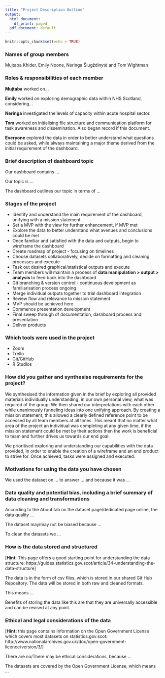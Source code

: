 ```yaml
---
title: "Project Description Outline"
output:
  html_document:
    df_print: paged 
  pdf_document: default
---
```


```r
knitr::opts_chunk$set(echo = TRUE)
```

### Names of group members

Mujtaba Khider, Emily Noone, Neringa Šiugždinytė and Tom Wightman

### Roles & responsibilities of each member

**Mujtaba** worked on...

**Emily** worked on exploring demographic data within NHS Scotland, considering...

**Neringa** investigated the levels of capacity within acute hospital sector.

**Tom** worked on initialising file structure and communication platform for task awareness and dissemination. Also began record if this document. 

**Everyone** explored the data in order to better understand what questions could be asked, while always maintaining a major theme derived from the initial requirement of the dashboard.

### Brief description of dashboard topic

Our dashboard contains ...

Our topic is ...

The dashboard outlines our topic in terms of ...

### Stages of the project

* Identify and understand the main requirement of the dashboard, unifying with a mission statement
* Set a MVP with the view for further enhancement, if MVP met
* Explore the data to better understand what avenues and conclusions could be met
* Once familiar and satisfied with the data and outputs, begin to wireframe the dashboard
* Create roadmap of project - focusing on timelines
* Choose datasets collaboratively, decide on formatting and cleaning processes and execute
* Task out desired graphical/statistical outputs and execute
* Team members will maintain a process of **data manipulation > output > analysis** to feed back into the dashboard
* Git branching & version control - continuous development as familiarisation process ongoing
* Merge individual outputs together to trial dashboard integration
* Review flow and relevance to mission statement
* MVP should be achieved here
* Commence presentation development
* Final sweep through of documentation, dashboard process and presentation
* Deliver products

### Which tools were used in the project

* Zoom 
* Trello 
* Git/GitHub 
* R Studios

### How did you gather and synthesise requirements for the project?

We synthesised the information given in the brief by exploring all provided materials individually understanding, in our own personal view, what was required of the group. We then shared our interpretations with each other while unanimously funneling ideas into one unifying approach. By creating a mission statement, this allowed a clearly defined reference point to be accessed by all team members at all times. This meant that no matter what area of the project an individual was completing at any given time, if the mission statement could be met by their actions then the work is beneficial to team and further drives us towards our end goal.

We prioritised exploring and understanding our capabilities with the data provided, in order to enable the creation of a wireframe and an end product to strive for. Once achieved, tasks were assigned and executed.

### Motivations for using the data you have chosen

We used the dataset on ... to answer ... and because it was ...

### Data quality and potential bias, including a brief summary of data cleaning and transformations

According to the About tab on the dataset page/dedicated page online, the data quality ...

The dataset may/may not be biased because ...

To clean the datasets we ...

### How is the data stored and structured

[**Hint**: This page offers a good starting point for understanding the data structure: https://guides.statistics.gov.scot/article/34-understanding-the-data-structure]

The data is in the form of csv files, which is stored in our shared Git Hub Repository. The data will be stored in both raw and cleaned formats.

This means ...

Benefits of storing the data like this are that they are universally accessible and can be revised at any point. 

### Ethical and legal considerations of the data

[**Hint:** this page contains information on the Open Government License which covers most datasets on statistics.gov.scot: http://www.nationalarchives.gov.uk/doc/open-government-licence/version/3/]

There are no/There may be ethical considerations, because ...

The datasets are covered by the Open Government License, which means ...
